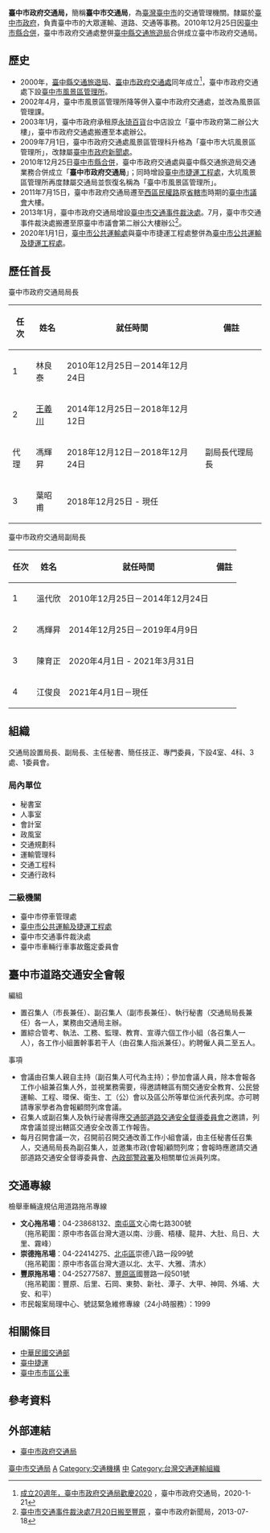 {{中華民國政府部門基礎資訊
|部門名稱       = 臺中市政府交通局
|外文名稱       = Bureau of Transportation, <br>Taichung City Government
|外文語言       = 英語
|部門標誌       = Taichung City Government symbol 2010.svg
|部門標誌名稱   = 
|代表圖像       = 
|代表圖像名稱   = 交通局址（省轄時期臺中市議會址）
|首長職銜       = 局長
|首長姓名       = 葉昭甫
|副首長職銜     = 副局長
|副首長姓名     = 江俊良
|秘書長職銜     = 主任秘書
|秘書長姓名     = 郭志文
|任命者姓名     = [[臺中市市長|臺中市市長]]
|官員任期       = 無任期保障
|機關類型       = [[臺中市政府|地方一級行政機關]]
|所屬部門       = [[臺中市政府|臺中市政府]]
|授權法源       = 臺中市政府組織自治條例<br>臺中市政府交通局組織規程
|員額           = 93人
|年度預算額     = [[新臺幣|新臺幣]]5.23億元（104年度）
|成立日期       = 2010年12月25日
|前身機關       = 
|解散日期       = 
|後繼機關       = 
|內部單位       = 4科、4室
|附屬機關       = 3處、1委員會
|任務編組       = 
|地址           = 40341[[臺中市|臺中市]][[西區_(臺中市)|西區]][[民權路_(台中市)|民權路]]101號
|電話           = +886 4 2228-9111
|網站           = [http://www.traffic.taichung.gov.tw/ www.traffic.taichung.gov.tw]
|備註           = 
}}

'''臺中市政府交通局，'''簡稱'''臺中市交通局'''，為[[臺灣|臺灣]][[臺中市|臺中市]]的交通管理機關。隸屬於[[臺中市政府|臺中市政府]]，負責臺中市的大眾運輸、道路、交通等事務。2010年12月25日因[[臺中市縣合併|臺中市縣合併]]，臺中市政府交通處整併[[臺中縣交通旅遊局|臺中縣交通旅遊局]]合併成立臺中市政府交通局。

== 歷史 ==
*2000年，[[臺中縣交通旅遊局|臺中縣交通旅遊局]]、[[臺中市政府交通處|臺中市政府交通處]]同年成立<ref>[https://www.traffic.taichung.gov.tw/news/index-1.asp?Parser=9,4,20,,,,14552,,,,6,,,,,b,1 成立20週年，臺中市政府交通局歡慶2020] {{Wayback|url=https://www.traffic.taichung.gov.tw/news/index-1.asp?Parser=9,4,20,,,,14552,,,,6,,,,,b,1 |date=20200713155934 }}，臺中市政府交通局，2020-1-21</ref>，臺中市政府交通處下設[[臺中市風景區管理所|臺中市風景區管理所]]。
*2002年4月，臺中市風景區管理所降等併入臺中市政府交通處，並改為風景區管理課。
*2003年1月，臺中市政府承租原[[永琦百貨|永琦百貨]]台中店設立「臺中市政府第二辦公大樓」，臺中市政府交通處搬遷至本處辦公。
*2009年7月1日，臺中市政府交通處風景區管理科升格為「臺中市大坑風景區管理所」，改隸屬[[臺中市政府新聞局|臺中市政府新聞處]]。
*2010年12月25日[[臺中市縣合併|臺中市縣合併]]，臺中市政府交通處與臺中縣交通旅遊局交通業務合併成立「'''臺中市政府交通局'''」；同時增設[[臺中市捷運工程處|臺中市捷運工程處]]，大坑風景區管理所再度隸屬交通局並恢復名稱為「臺中市風景區管理所」。
*2011年7月15日，臺中市政府交通局遷至[[西區_(臺中市)|西區]][[民權路_(台中市區)|民權路]]原[[省轄市|省轄市]]時期的[[臺中市議會|臺中市議會]]大樓。
*2013年1月，臺中市政府交通局增設[[臺中市交通事件裁決處|臺中市交通事件裁決處]]。7月，臺中市交通事件裁決處搬遷至原臺中市議會第二辦公大樓辦公<ref>[http://www.taichung.gov.tw/ct.asp?xItem=474909&ctNode=712&mp=100010 臺中市交通事件裁決處7月20日搬至豐原] {{Wayback|url=http://www.taichung.gov.tw/ct.asp?xItem=474909&ctNode=712&mp=100010 |date=20131004220146 }}，臺中市政府新聞局，2013-07-18</ref>。
*2020年1月1日，[[臺中市公共運輸處|臺中市公共運輸處]]與臺中市捷運工程處整併為[[臺中市公共運輸及捷運工程處|臺中市公共運輸及捷運工程處]]。

== 歷任首長 ==
;臺中市政府交通局局長
{| class="wikitable"
!任次||姓名||就任時間
!備註
|-
|1||林良泰||2010年12月25日－2014年12月24日
|
|-
|2||[[王義川|王義川]]||2014年12月25日－2018年12月12日
|
|-
|代理||馮輝昇||2018年12月12日－2018年12月24日
|副局長代理局長
|-
|3
|葉昭甫
|2018年12月25日 - 現任
|
|}
;臺中市政府交通局副局長
{| class="wikitable"
!任次||姓名||就任時間
!備註
|-
|1||溫代欣||2010年12月25日－2014年12月24日
|
|-
|2||馮輝昇||2014年12月25日－2019年4月9日
|
|-
|3
|陳育正
|2020年4月1日 - 2021年3月31日
|
|-
|4||江俊良||2021年4月1日－現任
|
|}

== 組織 ==
交通局設置局長、副局長、主任秘書、簡任技正、專門委員，下設4室、4科、3處、1委員會。

=== 局內單位 ===
*秘書室
*人事室
*會計室
*政風室
*交通規劃科
*運輸管理科
*交通工程科
*交通行政科

=== 二級機關 ===
*臺中市停車管理處
*[[臺中市捷運工程處|臺中市公共運輸及捷運工程處]]
*臺中市交通事件裁決處
*臺中市車輛行車事故鑑定委員會

== 臺中市道路交通安全會報 ==
;編組
*置召集人（市長兼任）、副召集人（副市長兼任）、執行秘書（交通局局長兼任）各一人，業務由交通局主辦。
*置綜合管考、執法、工務、監理、教育、宣導六個工作小組（各召集人一人），各工作小組置幹事若干人（由召集人指派兼任）。約聘僱人員二至五人。

;事項
*會議由召集人親自主持（副召集人可代為主持）；參加會議人員，除本會報各工作小組兼召集人外，並視業務需要，得邀請轄區有關交通安全教育、公民營運輸、工程、環保、衛生、工（公）會以及區公所等單位派代表列席。亦可聘請專家學者為會報顧問列席會議。
*召集人或副召集人及執行祕書得應[[中華民國交通部|交通部]][[交通部道路交通安全督導委員會|道路交通安全督導委員會]]之邀請，列席會議並提出轄區交通安全改善工作報告。
*每月召開會議一次，召開前召開交通改善工作小組會議，由主任秘書任召集人，交通局局長為副召集人，並邀集市政(會報)顧問列席；會報時應邀請交通部道路交通安全督導委員會、[[內政部警政署|內政部警政署]]及相關單位派員列席。

== 交通專線 ==
檢舉車輛違規佔用道路拖吊專線

*'''文心拖吊場'''：04-23868132、[[南屯區|南屯區]]文心南七路300號<br>（拖吊範圍：原中市各區台灣大道以南、沙鹿、梧棲、龍井、大肚、烏日、大里、霧峰）	
*'''崇德拖吊場'''：04-22414275、[[北屯區|北屯區]]崇德八路一段99號<br>（拖吊範圍：原中市各區台灣大道以北、太平、大雅、清水）
*'''豐原拖吊場'''：04-25277587、[[豐原區|豐原區]]國豐路一段501號<br>（拖吊範圍：豐原、后里、石岡、東勢、新社、潭子、大甲、神岡、外埔、大安、和平）
*市民報案局理中心、號誌緊急維修專線（24小時服務）：1999

== 相關條目 ==
*[[中華民國交通部|中華民國交通部]]
*[[臺中捷運|臺中捷運]]
*[[臺中市市區公車|臺中市市區公車]]

== 參考資料 ==
<references/>

== 外部連結 ==
{{commons category|Bureau of Transportation, Taichung City Government}}
*[https://web.archive.org/web/20110714224400/http://www.traffic.taichung.gov.tw/ 臺中市政府交通局]{{zh-tw}}{{en}}

{{臺中市政府所屬一級機關}}

[[Category:臺中市交通局|]]
[[Category:台中市政府|A]]
[[Category:交通機構|Category:交通機構]]
[[Category:臺中市西區的政府機關|中]]
[[Category:台灣交通運輸組織|Category:台灣交通運輸組織]]
